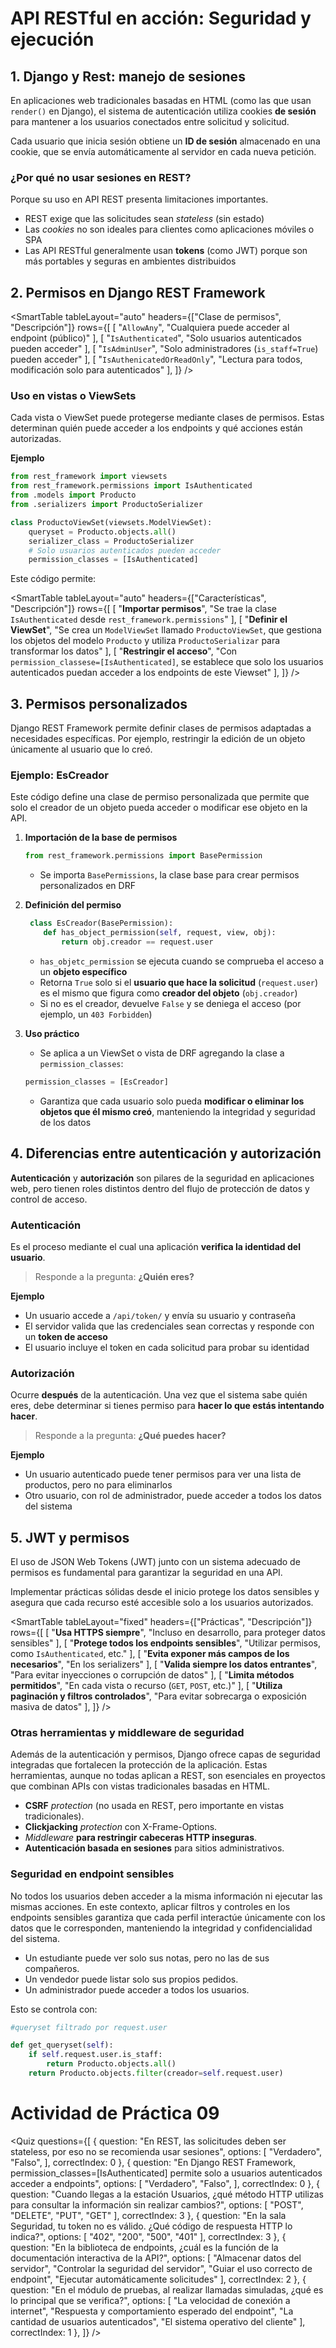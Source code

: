 # API RESTful en acción: Seguridad y ejecución

## 1. Django y Rest: manejo de sesiones
En aplicaciones web tradicionales basadas en HTML (como las que usan `render()` en Django), el sistema de autenticación utiliza cookies **de sesión** para mantener a los usuarios conectados entre solicitud y solicitud.

Cada usuario que inicia sesión obtiene un **ID de sesión** almacenado en una cookie, que se envía automáticamente al servidor en cada nueva petición.

### ¿Por qué no usar sesiones en REST?
Porque su uso en API REST presenta limitaciones importantes.

- REST exige que las solicitudes sean *stateless* (sin estado)
- Las *cookies* no son ideales para clientes como aplicaciones móviles o SPA
- Las API RESTful generalmente usan **tokens** (como JWT) porque son más portables y seguras en ambientes distribuidos

## 2. Permisos en Django REST Framework

<SmartTable
    tableLayout="auto"
    headers={["Clase de permisos", "Descripción"]}
    rows={[
        [
            "`AllowAny`",
            "Cualquiera puede acceder al endpoint (público)"
        ],
        [
            "`IsAuthenticated`",
            "Solo usuarios autenticados pueden acceder"
        ],
        [
            "`IsAdminUser`",
            "Solo administradores (`is_staff=True`) pueden acceder"
        ],
        [
            "`IsAuthenicatedOrReadOnly`",
            "Lectura para todos, modificación solo para autenticados"
        ],
    ]}
/>

### Uso en vistas o ViewSets
Cada vista o ViewSet puede protegerse mediante clases de permisos. Estas determinan quién puede acceder a los endpoints y qué acciones están autorizadas.

**Ejemplo**

```python
from rest_framework import viewsets
from rest_framework.permissions import IsAuthenticated
from .models import Producto
from .serializers import ProductoSerializer

class ProductoViewSet(viewsets.ModelViewSet):
    queryset = Producto.objects.all()
    serializer_class = ProductoSerializer
    # Solo usuarios autenticados pueden acceder
    permission_classes = [IsAuthenticated]
```

Este código permite:

<SmartTable
    tableLayout="auto"
    headers={["Características", "Descripción"]}
    rows={[
        [
            "**Importar permisos**",
            "Se trae la clase `IsAuthenticated` desde `rest_framework.permissions`"
        ],
        [
            "**Definir el ViewSet**",
            "Se crea un `ModelViewSet` llamado `ProductoViewSet`, que gestiona los objetos del modelo `Producto` y utiliza `ProductoSerializar` para transformar los datos"
        ],
        [
            "**Restringir el acceso**",
            "Con `permission_classese=[IsAuthenticated]`, se establece que solo los usuarios autenticados puedan acceder a los endpoints de este Viewset"
        ],
    ]}
/>

## 3. Permisos personalizados
 Django REST Framework permite definir clases de permisos adaptadas a necesidades específicas. Por ejemplo, restringir la edición de un objeto únicamente al usuario que lo creó.

### Ejemplo: EsCreador
Este código define una clase de permiso personalizada que permite que solo el creador de un objeto pueda acceder o modificar ese objeto en la API.

1. **Importación de la base de permisos**

    ```python
    from rest_framework.permissions import BasePermission
    ```
    - Se importa `BasePermissions`, la clase base para crear permisos personalizados en DRF

2. **Definición del permiso**

    ```python
     class EsCreador(BasePermission):
        def has_object_permission(self, request, view, obj):
            return obj.creador == request.user
    ```
    - `has_objetc_permission` se ejecuta cuando se comprueba el acceso a un **objeto específico**
    - Retorna `True` solo si el **usuario que hace la solicitud** (`request.user`) es el mismo que figura como **creador del objeto** (`obj.creador`)
    - Si no es el creador, devuelve `False` y se deniega el acceso (por ejemplo, un `403 Forbidden`)

3. **Uso práctico**

    - Se aplica a un ViewSet o vista de DRF agregando la clase a `permission_classes`:

    ```python
    permission_classes = [EsCreador]
    ```
    - Garantiza que cada usuario solo pueda **modificar o eliminar los objetos que él mismo creó**, manteniendo la integridad y seguridad de los datos

## 4. Diferencias entre autenticación y autorización
**Autenticación** y **autorización** son pilares de la seguridad en aplicaciones web, pero tienen roles distintos dentro del flujo de protección de datos y control de acceso.

### Autenticación
Es el proceso mediante el cual una aplicación **verifica la identidad del usuario**.

> Responde a la pregunta: **¿Quién eres?**

**Ejemplo**

- Un usuario accede a `/api/token/` y envía su usuario y contraseña
- El servidor valida que las credenciales sean correctas y responde con un **token de acceso**
- El usuario incluye el token en cada solicitud para probar su identidad

### Autorización
Ocurre **después** de la autenticación. Una vez que el sistema sabe quién eres, debe determinar si tienes permiso para **hacer lo que estás intentando hacer**.

> Responde a la pregunta: **¿Qué puedes hacer?**

**Ejemplo**

- Un usuario autenticado puede tener permisos para ver una lista de productos, pero no para eliminarlos
- Otro usuario, con rol de administrador, puede acceder a todos los datos del sistema


## 5. JWT y permisos
El uso de JSON Web Tokens (JWT) junto con un sistema adecuado de permisos es fundamental para garantizar la seguridad en una API. 

Implementar prácticas sólidas desde el inicio protege los datos sensibles y asegura que cada recurso esté accesible solo a los usuarios autorizados.

<SmartTable
    tableLayout="fixed"
    headers={["Prácticas", "Descripción"]}
    rows={[
        [
            "**Usa HTTPS siempre**",
            "Incluso en desarrollo, para proteger datos sensibles"
        ],
        [
            "**Protege todos los endpoints sensibles**",
            "Utilizar permisos, como `IsAuthenticated`, etc."
        ],
        [
            "**Evita exponer más campos de los necesarios**",
            "En los serializers"
        ],
        [
            "**Valida siempre los datos entrantes**",
            "Para evitar inyecciones o corrupción de datos"
        ],
        [
            "**Limita métodos permitidos**",
            "En cada vista o recurso (`GET`, `POST`, etc.)"
        ],
        [
            "**Utiliza paginación y filtros controlados**",
            "Para evitar sobrecarga o exposición masiva de datos"
        ],
    ]}
/>

### Otras herramientas y middleware de seguridad
Además de la autenticación y permisos, Django ofrece capas de seguridad integradas que fortalecen la protección de la aplicación. Estas herramientas, aunque no todas aplican a REST, son esenciales en proyectos que combinan APIs con vistas tradicionales basadas en HTML.

- **CSRF** *protection* (no usada en REST, pero importante en vistas tradicionales).
- **Clickjacking** *protection* con X-Frame-Options.
- *Middleware* **para restringir cabeceras HTTP inseguras**.
- **Autenticación basada en sesiones** para sitios administrativos.

### Seguridad en endpoint sensibles
No todos los usuarios deben acceder a la misma información ni ejecutar las mismas acciones. En este contexto, aplicar filtros y controles en los endpoints sensibles garantiza que cada perfil interactúe únicamente con los datos que le corresponden, manteniendo la integridad y confidencialidad del sistema.

- Un estudiante puede ver solo sus notas, pero no las de sus compañeros.
- Un vendedor puede listar solo sus propios pedidos.
- Un administrador puede acceder a todos los usuarios.

Esto se controla con:

```python
#queryset filtrado por request.user

def get_queryset(self):
    if self.request.user.is_staff:
        return Producto.objects.all()
    return Producto.objects.filter(creador=self.request.user)
```


# Actividad de Práctica 09

<Quiz questions={[
	{
		question: "En REST, las solicitudes deben ser stateless, por eso no se recomienda usar sesiones",
		options: [
			"Verdadero",
			"Falso",
		],
		correctIndex: 0
	},
    {
		question: "En Django REST Framework, permission_classes=[IsAuthenticated] permite solo a usuarios autenticados acceder a endpoints",
		options: [
			"Verdadero",
			"Falso",
		],
		correctIndex: 0
	},
    {
		question: "Cuando llegas a la estación Usuarios, ¿qué método HTTP utilizas para consultar la información sin realizar cambios?",
		options: [
			"POST",
			"DELETE",
			"PUT",
			"GET"
		],
		correctIndex: 3
	},
    {
		question: "En la sala Seguridad, tu token no es válido. ¿Qué código de respuesta HTTP lo indica?",
		options: [
			"402",
			"200",
			"500",
			"401"
		],
		correctIndex: 3
	},
    {
		question: "En la biblioteca de endpoints, ¿cuál es la función de la documentación interactiva de la API?",
		options: [
			"Almacenar datos del servidor",
			"Controlar la seguridad del servidor",
			"Guiar el uso correcto de endpoint",
			"Ejecutar automáticamente solicitudes"
		],
		correctIndex: 2
	},
    {
		question: "En el módulo de pruebas, al realizar llamadas simuladas, ¿qué es lo principal que se verifica?",
		options: [
			"La velocidad de conexión a internet",
			"Respuesta y comportamiento esperado del endpoint",
			"La cantidad de usuarios autenticados",
			"El sistema operativo del cliente"
		],
		correctIndex: 1
	},
]} />